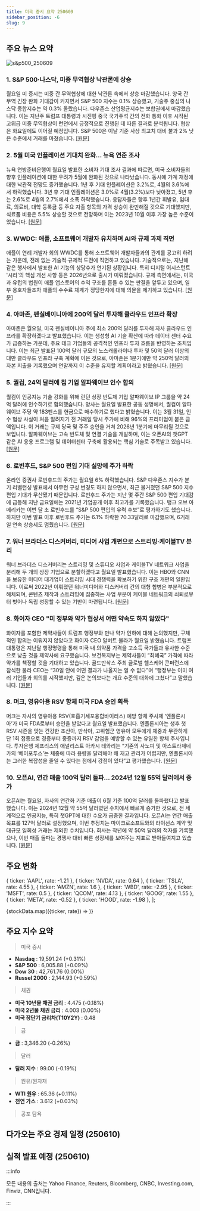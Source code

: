 ```yaml
---
title: 미국 증시 요약 250609
sidebar_position: -6
slug: 9
---
```


## 주요 뉴스 요약

![s&p500_250609](/map/250609.png)

### 1. **S&P 500·나스닥, 미중 무역협상 낙관론에 상승**

월요일 미 증시는 미중 간 무역협상에 대한 낙관론 속에서 상승 마감했습니다. 양국 간 무역 긴장 완화 기대감이 커지면서 S&P 500 지수는 0.1% 상승했고, 기술주 중심의 나스닥 종합지수는 약 0.3% 올랐습니다. 다우존스 산업평균지수는 보합권에서 마감했습니다. 이는 지난주 트럼프 대통령과 시진핑 중국 국가주석 간의 전화 통화 이후 시작된 고위급 미중 무역협상이 런던에서 긍정적으로 진행된 데 따른 결과로 분석됩니다. 협상은 화요일에도 이어질 예정입니다. S&P 500은 이날 기준 사상 최고치 대비 불과 2% 낮은 수준에서 거래를 마쳤습니다. [[원문]](https://finance.yahoo.com/news/live/stock-market-today-sp-500-nasdaq-gain-as-upbeat-us-china-trade-talks-continue-200147751.html)

### 2. **5월 미국 인플레이션 기대치 완화... 뉴욕 연준 조사**

뉴욕 연방준비은행이 월요일 발표한 소비자 기대 조사 결과에 따르면, 미국 소비자들의 향후 인플레이션에 대한 우려가 5월에 완화된 것으로 나타났습니다. 동시에 가계 재정에 대한 낙관적 전망도 증가했습니다. 1년 후 기대 인플레이션은 3.2%로, 4월의 3.6%에서 하락했습니다. 3년 후 기대 인플레이션은 3.0%로 4월(3.2%)보다 낮아졌고, 5년 후는 2.6%로 4월의 2.7%에서 소폭 하락했습니다. 응답자들은 향후 1년간 휘발유, 임대료, 의료비, 대학 등록금 등 주요 지출 항목의 가격 상승이 완만해질 것으로 기대했지만, 식료품 비용은 5.5% 상승할 것으로 전망하며 이는 2023년 10월 이후 가장 높은 수준이었습니다. [[원문]](https://www.reuters.com/world/us/ny-fed-finds-moderating-inflation-expectations-may-2025-06-09/)

### 3. **WWDC: 애플, 소프트웨어 개발자 유치하며 AI와 규제 과제 직면**

애플이 연례 개발자 회의 WWDC를 통해 소프트웨어 개발자들과의 관계를 공고히 하려는 가운데, 전례 없는 기술적·규제적 도전에 직면하고 있습니다. 기술적으로는, 지난해 같은 행사에서 발표한 AI 기능의 상당수가 연기된 상황입니다. 특히 디지털 어시스턴트 '시리'의 핵심 개선 사항 등은 2026년으로 출시가 미뤄졌습니다. 규제 측면에서는, 미국과 유럽의 법원이 애플 앱스토어의 수익 구조를 흔들 수 있는 판결을 앞두고 있으며, 일부 옹호자들조차 애플의 수수료 체계가 정당한지에 대해 의문을 제기하고 있습니다. [[원문]](https://www.reuters.com/business/wwdc-apple-faces-ai-regulatory-challenges-it-woos-software-developers-2025-06-09/)

### 4. **아마존, 펜실베이니아에 200억 달러 투자해 클라우드 인프라 확장**

아마존은 월요일, 미국 펜실베이니아 주에 최소 200억 달러를 투자해 자사 클라우드 인프라를 확장하겠다고 발표했습니다. 이는 생성형 AI 기술 확산에 따라 데이터 센터 수요가 급증하는 가운데, 주요 테크 기업들의 공격적인 인프라 투자 흐름을 반영하는 조치입니다. 이는 최근 발표된 100억 달러 규모의 노스캐롤라이나 투자 및 50억 달러 이상의 대만 클라우드 인프라 구축 계획에 이은 것으로, 아마존은 1분기에만 약 250억 달러의 자본 지출을 기록했으며 연말까지 이 수준을 유지할 계획이라고 밝혔습니다. [[원문]](https://www.reuters.com/business/retail-consumer/amazon-invest-20-billion-pennsylvania-expand-cloud-infrastructure-2025-06-09/)

### 5. **퀄컴, 24억 달러에 칩 기업 알파웨이브 인수 합의**

퀄컴이 인공지능 기술 강화를 위해 런던 상장 반도체 기업 알파웨이브 IP 그룹을 약 24억 달러에 인수하기로 합의했습니다. 양사는 월요일 발표한 공동 성명에서, 퀄컴이 알파웨이브 주당 약 183펜스를 현금으로 매수하기로 했다고 밝혔습니다. 이는 3월 31일, 인수 협상 사실이 처음 알려지기 전 거래일 당시 주가에 비해 96%의 프리미엄이 붙은 금액입니다. 이 거래는 규제 당국 및 주주 승인을 거쳐 2026년 1분기에 마무리될 것으로 보입니다. 알파웨이브는 고속 반도체 및 연결 기술을 개발하며, 이는 오픈AI의 챗GPT 같은 AI 응용 프로그램 및 데이터센터 구축에 활용되는 핵심 기술로 주목받고 있습니다. [[원문]](https://finance.yahoo.com/news/qualcomm-agrees-buy-chip-firm-080029261.html)

### 6. **로빈후드, S&P 500 편입 기대 실망에 주가 하락**

온라인 증권사 로빈후드의 주가는 월요일 6% 하락했습니다. S&P 다우존스 지수가 분기 리밸런싱 발표에서 아무런 구성 변경도 하지 않으면서, 최근 불거졌던 S&P 500 지수 편입 기대가 무산됐기 때문입니다. 로빈후드 주가는 지난 몇 주간 S&P 500 편입 기대감에 급등해 지난 금요일에는 2021년 기업공개 이후 최고가를 기록했습니다. 뱅크 오브 아메리카는 이번 달 초 로빈후드를 “S&P 500 편입의 유력 후보”로 평가하기도 했습니다. 하지만 이번 발표 이후 로빈후드 주가는 6.1% 하락한 70.33달러로 마감했으며, 6거래일 연속 상승세도 멈췄습니다. [[원문]](https://www.reuters.com/business/finance/robinhood-shares-fall-sp-500-inclusion-hopes-dashed-2025-06-09/)

### 7. **워너 브라더스 디스커버리, 미디어 사업 개편으로 스트리밍·케이블TV 분리**

워너 브라더스 디스커버리는 스트리밍 및 스튜디오 사업과 케이블TV 네트워크 사업을 분리해 두 개의 상장 기업으로 분할하겠다고 월요일 발표했습니다. 이는 HBO와 CNN을 보유한 미디어 대기업이 스트리밍 시대 경쟁력을 확보하기 위한 구조 개편의 일환입니다. 이로써 2022년 이뤄졌던 워너미디어와 디스커버리 간의 대형 합병은 부분적으로 해체되며, 콘텐츠 제작과 스트리밍에 집중하는 사업 부문이 케이블 네트워크의 쇠퇴로부터 벗어나 독립 성장할 수 있는 기반이 마련됩니다. [[원문]](https://www.reuters.com/business/warner-bros-discovery-split-into-two-companies-2025-06-09/)

### 8. **화이자 CEO "미 정부와 약가 협상서 어떤 약속도 하지 않았다"**

화이자를 포함한 제약사들이 트럼프 행정부와 만나 약가 인하에 대해 논의했지만, 구체적인 합의는 이뤄지지 않았다고 화이자 CEO 알버트 불라가 월요일 밝혔습니다. 트럼프 대통령은 지난달 행정명령을 통해 미국 내 의약품 가격을 고소득 국가들과 유사한 수준으로 낮출 것을 제약사에 요구했습니다. 보건복지부는 제약사들이 “최혜국” 가격에 따라 약가를 책정할 것을 기대하고 있습니다. 골드만삭스 주최 글로벌 헬스케어 콘퍼런스에 참석한 불라 CEO는 “30일 안에 어떤 결과가 나올지는 알 수 없다”며 “행정부는 이미 여러 기업들과 회의를 시작했지만, 깊은 논의보다는 개요 수준의 대화에 그쳤다”고 말했습니다. [[원문]](https://www.reuters.com/business/healthcare-pharmaceuticals/pfizer-ceo-says-no-commitments-made-meetings-with-us-governments-drug-pricing-2025-06-09/)

### 8. **머크, 영유아용 RSV 항체 미국 FDA 승인 획득**

머크는 자사의 영유아용 RSV(호흡기세포융합바이러스) 예방 항체 주사제 ‘엔플론시아’가 미국 FDA로부터 승인을 받았다고 월요일 발표했습니다. 엔플론시아는 생후 첫 RSV 시즌을 맞는 건강한 조산아, 만삭아, 고위험군 영유아 모두에게 체중과 무관하게 단 1회 접종으로 경증부터 중증까지 RSV 감염을 예방할 수 있는 유일한 항체 주사입니다. 투자은행 제프리스의 애널리스트 아카시 테와리는 “기존의 사노피 및 아스트라제네카의 ‘베이포투스’는 체중에 따라 용량을 달리해야 해 재고 관리가 어렵지만, 엔플론시아는 그러한 복잡성을 줄일 수 있다는 점에서 강점이 있다”고 평가했습니다. [[원문]](https://www.reuters.com/business/healthcare-pharmaceuticals/us-fda-approves-mercks-rsv-antibody-infants-2025-06-09/)

### 10. **오픈AI, 연간 매출 100억 달러 돌파... 2024년 12월 55억 달러에서 증가**

오픈AI는 월요일, 자사의 연간화 기준 매출이 6월 기준 100억 달러를 돌파했다고 발표했습니다. 이는 2024년 12월 약 55억 달러였던 수치에서 빠르게 증가한 것으로, 전 세계적으로 인공지능, 특히 챗GPT에 대한 수요가 급증한 결과입니다. 오픈AI는 연간 매출 목표를 127억 달러로 설정했으며, 이번 추정치는 마이크로소프트와의 라이선스 계약 및 대규모 일회성 거래는 제외한 수치입니다. 회사는 작년에 약 50억 달러의 적자를 기록했으나, 이번 매출 돌파는 경쟁사 대비 빠른 성장세를 보여주는 지표로 받아들여지고 있습니다. [[원문]](https://www.reuters.com/business/media-telecom/openais-annualized-revenue-hits-10-billion-up-55-billion-december-2024-2025-06-09/)

## 주요 변화

  { ticker: 'AAPL', rate: -1.21 },
  { ticker: 'NVDA', rate: 0.64 },
  { ticker: 'TSLA', rate: 4.55 },
  { ticker: 'AMZN', rate: 1.6 },
  { ticker: 'WBD', rate: -2.95 },
  { ticker: 'MSFT', rate: 0.5 },
  { ticker: 'QCOM', rate: 4.13 },
  { ticker: 'GOOG', rate: 1.55 },
  { ticker: 'META', rate: -0.52 },
  { ticker: 'HOOD', rate: -1.98 },
];

{stockData.map(({ticker, rate}) => <StockCardMini key={ticker} ticker={ticker} rate={rate}></StockCardMini>)}

## 주요 지수 요약

> 미국 증시

- **Nasdaq** : 19,591.24 (+0.31%)
- **S&P 500** : 6,005.88 (+0.09%)
- **Dow 30** : 42,761.76 (0.00%)
- **Russel 2000** : 2,144.93 (+0.59%)

> 채권

- **미국 10년물 채권 금리** : 4.475 (-0.18%)
- **미국 2년물 채권 금리** : 4.003 (0.00%)
- **미국 장단기 금리차(T10Y2Y)** : 0.48

> 금

- **금** : 3,346.20 (-0.26%)

> 달러

- **달러 지수** : 99.00 (-0.19%)

> 원유/원자재

- **WTI 원유** : 65.36 (+0.11%)
- **천연 가스** : 3.612 (+0.03%)

> 공포 탐욕

<FearAndGreed fearAndGreedIndex={62} vix={17.16} vixRate={2.33} />

## 다가오는 주요 경제 일정 (250610)


<EconomicCalendar data={nextEventsData} />

## 실적 발표 예정 (250610)


<EarningsBoard stocksBMO={stocksBMO} />

:::info

모든 내용의 출처는 Yahoo Finance, Reuters, Bloomberg, CNBC, Investing.com, Finviz, CNN입니다.

:::
